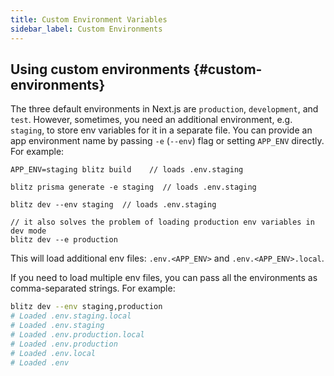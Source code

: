 ```yaml
---
title: Custom Environment Variables
sidebar_label: Custom Environments
---
```


## Using custom environments {#custom-environments}

The three default environments in Next.js are `production`, `development`,
and `test`. However, sometimes, you need an additional environment, e.g.
`staging`, to store env variables for it in a separate file. You can
provide an app environment name by passing `-e` (`--env`) flag or setting
`APP_ENV` directly. For example:

```
APP_ENV=staging blitz build    // loads .env.staging

blitz prisma generate -e staging  // loads .env.staging

blitz dev --env staging  // loads .env.staging

// it also solves the problem of loading production env variables in dev mode
blitz dev --e production
```

This will load additional env files: `.env.<APP_ENV>` and
`.env.<APP_ENV>.local`.

If you need to load multiple env files, you can pass all the environments
as comma-separated strings. For example:

```bash
blitz dev --env staging,production
# Loaded .env.staging.local
# Loaded .env.staging
# Loaded .env.production.local
# Loaded .env.production
# Loaded .env.local
# Loaded .env
```

